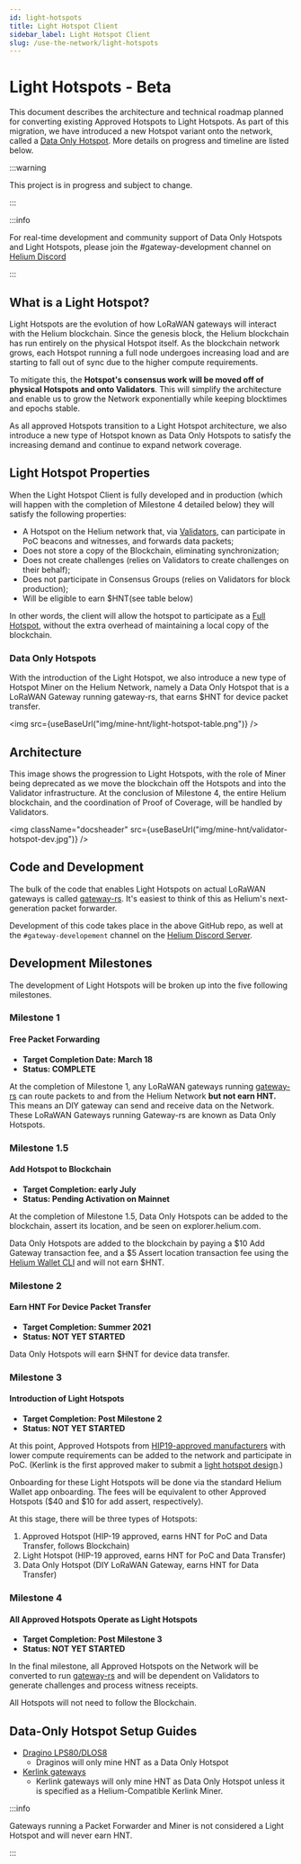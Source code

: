 ```yaml
---
id: light-hotspots
title: Light Hotspot Client
sidebar_label: Light Hotspot Client
slug: /use-the-network/light-hotspots
---
```


# Light Hotspots - Beta


This document describes the architecture and technical roadmap planned for
converting existing Approved Hotspots to Light Hotspots. As part of this
migration, we have introduced a new Hotspot variant onto the network, called
a [Data Only Hotspot](/mine-hnt/data-only-hotspots). More details on progress
and timeline are listed below.

:::warning

This project is in progress and subject to change.

:::

:::info

For real-time development and community support of Data Only Hotspots and Light
Hotspots, please join the #gateway-development channel on
[Helium Discord](https://discord.gg/helium)

:::

## What is a Light Hotspot?

Light Hotspots are the evolution of how LoRaWAN gateways will interact with the
Helium blockchain. Since the genesis block, the Helium blockchain has run
entirely on the physical Hotspot itself. As the blockchain network grows, each
Hotspot running a full node undergoes increasing load and are starting to fall
out of sync due to the higher compute requirements.

To mitigate this, the **Hotspot's consensus work will be moved off of physical
Hotspots and onto Validators**. This will simplify the architecture and enable
us to grow the Network exponentially while keeping blocktimes and epochs stable.

As all approved Hotspots transition to a Light Hotspot architecture, we also
introduce a new type of Hotspot known as Data Only Hotspots to satisfy the
increasing demand and continue to expand network coverage.

## Light Hotspot Properties

When the Light Hotspot Client is fully developed and in production (which
will happen with the completion of Milestone 4 detailed below) they will
satisfy the following properties:

- A Hotspot on the Helium network that, via [Validators](/mine-hnt/validators),
  can participate in PoC beacons and witnesses, and forwards data packets;
- Does not store a copy of the Blockchain, eliminating synchronization;
- Does not create challenges (relies on Validators to create challenges on their
  behalf);
- Does not participate in Consensus Groups (relies on Validators for block
  production);
- Will be eligible to earn $HNT(see table below)

In other words, the client will allow the hotspot to participate as a
[Full Hotspot](/mine-hnt/full-hotspots), without the extra overhead of maintaining a local copy
of the blockchain.

### Data Only Hotspots

With the introduction of the Light Hotspot, we also introduce a new type of
Hotspot Miner on the Helium Network, namely a Data Only Hotspot that is a
LoRaWAN Gateway running gateway-rs, that earns $HNT for device packet transfer.

<img src={useBaseUrl("img/mine-hnt/light-hotspot-table.png")} />

## Architecture

This image shows the progression to Light Hotspots, with the role of Miner being
deprecated as we move the blockchain off the Hotspots and into the Validator
infrastructure. At the conclusion of Milestone 4, the entire Helium blockchain,
and the coordination of Proof of Coverage, will be handled by Validators.

<img
  className="docsheader"
  src={useBaseUrl("img/mine-hnt/validator-hotspot-dev.jpg")}
/>

## Code and Development

The bulk of the code that enables Light Hotspots on actual LoRaWAN gateways is
called [gateway-rs](https://github.com/helium/gateway-rs). It's easiest to think
of this as Helium's next-generation packet forwarder.

Development of this code takes place in the above GitHub repo, as well at the
`#gateway-developement` channel on the
[Helium Discord Server](https://discord.gg/helium).

## Development Milestones

The development of Light Hotspots will be broken up into the five following
milestones.

### Milestone 1

#### Free Packet Forwarding

- **Target Completion Date: March 18**
- **Status: COMPLETE**

At the completion of Milestone 1, any LoRaWAN gateways running
[gateway-rs](https://github.com/helium/gateway-rs) can route packets to and from
the Helium Network **but not earn HNT.** This means an DIY gateway can send and
receive data on the Network. These LoRaWAN Gateways running Gateway-rs are known
as Data Only Hotspots.

### Milestone 1.5

#### Add Hotspot to Blockchain

- **Target Completion: early July**
- **Status: Pending Activation on Mainnet**

At the completion of Milestone 1.5, Data Only Hotspots can be added to the
blockchain, assert its location, and be seen on explorer.helium.com.

Data Only Hotspots are added to the blockchain by paying a $10 Add Gateway
transaction fee, and a $5 Assert location transaction fee using the
[Helium Wallet CLI](https://github.com/helium/helium-wallet-rs) and will not
earn $HNT.

### Milestone 2

#### Earn HNT For Device Packet Transfer

- **Target Completion: Summer 2021**
- **Status: NOT YET STARTED**

Data Only Hotspots will earn $HNT for device data transfer.

### Milestone 3

#### Introduction of Light Hotspots

- **Target Completion: Post Milestone 2**
- **Status: NOT YET STARTED**

At this point, Approved Hotspots from
[HIP19-approved manufacturers](/mine-hnt/hotspot-makers/approved-makers) with
lower compute requirements can be added to the network and participate in PoC.
(Kerlink is the first approved maker to submit a
[light hotspot design](https://github.com/helium/HIP/blob/master/0019-third-party-manufacturers/kerlink.md).)

Onboarding for these Light Hotspots will be done via the standard Helium Wallet
app onboarding. The fees will be equivalent to other Approved Hotspots ($40 and
$10 for add assert, respectively).

At this stage, there will be three types of Hotspots:

1. Approved Hotspot (HIP-19 approved, earns HNT for PoC and Data Transfer,
   follows Blockchain)
2. Light Hotspot (HIP-19 approved, earns HNT for PoC and Data Transfer)
3. Data Only Hotspot (DIY LoRaWAN Gateway, earns HNT for Data Transfer)

### Milestone 4

#### All Approved Hotspots Operate as Light Hotspots

- **Target Completion: Post Milestone 3**
- **Status: NOT YET STARTED**

In the final milestone, all Approved Hotspots on the Network will be converted
to run [gateway-rs](https://github.com/helium/gateway-rs) and will be dependent
on Validators to generate challenges and process witness receipts.

All Hotspots will not need to follow the Blockchain.

## Data-Only Hotspot Setup Guides

- [Dragino LPS80/DLOS8](/mine-hnt/light-hotspots/guides/dragino)
  - Draginos will only mine HNT as a Data Only Hotspot
- [Kerlink gateways](/mine-hnt/light-hotspots/guides/kerlink)
  - Kerlink gateways will only mine HNT as Data Only Hotspot unless it is
    specified as a Helium-Compatible Kerlink Miner.

:::info

Gateways running a Packet Forwarder and Miner is not considered a Light Hotspot
and will never earn HNT.

:::
